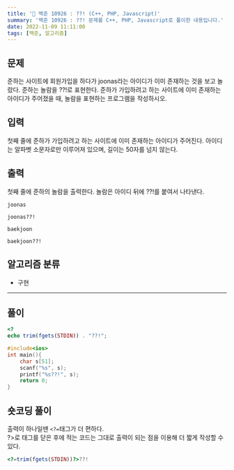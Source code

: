 ```yaml
---
title: '🏅 백준 10926 : ??! (C++, PHP, Javascript)'
summary: '백준 10926 : ??! 문제를 C++, PHP, Javascript로 풀이한 내용입니다.'
date: 2022-11-09 11:11:00
tags: [백준, 알고리즘]
---
```


## 문제

준하는 사이트에 회원가입을 하다가 joonas라는 아이디가 이미 존재하는 것을 보고 놀랐다. 준하는 놀람을 ??!로 표현한다. 준하가 가입하려고
하는 사이트에 이미 존재하는 아이디가 주어졌을 때, 놀람을 표현하는 프로그램을 작성하시오.

## 입력

첫째 줄에 준하가 가입하려고 하는 사이트에 이미 존재하는 아이디가 주어진다. 아이디는 알파벳 소문자로만 이루어져 있으며, 길이는 50자를 넘지
않는다.

## 출력

첫째 줄에 준하의 놀람을 출력한다. 놀람은 아이디 뒤에 ??!를 붙여서 나타낸다.

```text title="예제 입력 1"
joonas
```

```text title="예제 출력 1"
joonas??!
```

```text title="예제 입력 2"
baekjoon
```

```text title="예제 출력 2"
baekjoon??!
```

## 알고리즘 분류

- 구현

---

## 풀이

```php
<?
echo trim(fgets(STDIN)) . "??!";
```

```cpp
#include<ios>
int main(){
    char s[51];
    scanf("%s", s);
    printf("%s??!", s);
    return 0;
}
```

## 숏코딩 풀이

출력이 하나일땐 `<?=`태그가 더 편하다.  
?>로 태그를 닫은 후에 적는 코드는 그대로 출력이 되는 점을 이용해 더 짧게 작성할 수 있다.

```php
<?=trim(fgets(STDIN))?>??!
```
